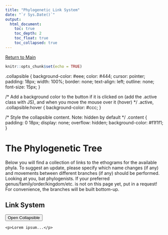 ```yaml
---
title: "Phylogenetic Link System"
date: "`r Sys.Date()`"
output:   
  html_document:
    toc: true
    toc_depth: 2
    toc_float: true
    toc_collapsed: true
---
```


[Return to Main](https://vandenbergrf.github.io/EthogramArchive/)

```r
knitr::opts_chunk$set(echo = TRUE)
```

.collapsible {
  background-color: #eee;
  color: #444;
  cursor: pointer;
  padding: 18px;
  width: 100%;
  border: none;
  text-align: left;
  outline: none;
  font-size: 15px;
}

/* Add a background color to the button if it is clicked on (add the .active class with JS), and when you move the mouse over it (hover) */
.active, .collapsible:hover {
  background-color: #ccc;
}

/* Style the collapsible content. Note: hidden by default */
.content {
  padding: 0 18px;
  display: none;
  overflow: hidden;
  background-color: #f1f1f1;
}



# The Phylogenetic Tree

Below you will find a collection of links to the ethograms for the available phyla. 
To suggest an update, please specify which name changes (if any) and movements between different branches (if any) should be performed. Looking at you, bat phylogenists.
If your preferred genus/family/order/kingdom/etc. is not on this page yet, put in a request! For convenience, the branches will be built bottom-up.

## Link System


<button type="button" class="collapsible">Open Collapsible</button>
  <div class="content">
    <p>Lorem ipsum...</p>
  </div> 

